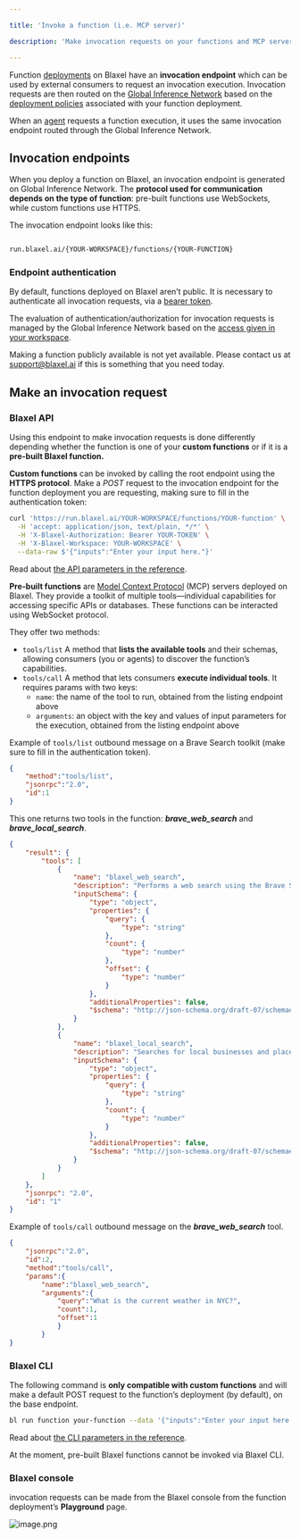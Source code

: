 ```yaml
---

title: 'Invoke a function (i.e. MCP server)'

description: 'Make invocation requests on your functions and MCP servers.'

---
```


Function [deployments](Overview%2015347e47b1ea8038813fef14c49dfd5e) on Blaxel have an **invocation endpoint** which can be used by external consumers to request an invocation execution. Invocation requests are then routed on the [Global Inference Network](../Models/Global-Inference-Network%2013847e47b1ea8199a2b3fa9c62f9e09e) based on the [deployment policies](../Model-Governance/Policies) associated with your function deployment. 

When an [agent](../Agents/Overview) requests a function execution, it uses the same invocation endpoint routed through the Global Inference Network.

## Invocation endpoints

When you deploy a function on Blaxel, an invocation endpoint is generated on Global Inference Network. The **protocol used for communication depends on the type of function**: pre-built functions use WebSockets, while custom functions use HTTPS.

The invocation endpoint looks like this:

```markdown Query function

run.blaxel.ai/{YOUR-WORKSPACE}/functions/{YOUR-FUNCTION}

```

### Endpoint authentication

By default, functions deployed on Blaxel aren’t public. It is necessary to authenticate all invocation requests, via a [bearer token](../Security/Access-tokens).

The evaluation of authentication/authorization for invocation requests is managed by the Global Inference Network based on the [access given in your workspace](../Security/Workspace-access-control).

<Info>Making a function publicly available is not yet available. Please contact us at [support@blaxel.ai](mailto:support@blaxel.ai) if this is something that you need today.</Info>

## Make an invocation request

### Blaxel API

Using this endpoint to make invocation requests is done differently depending whether the function is one of your **custom functions** or if it is a **pre-built Blaxel function.**

**Custom functions** can be invoked by calling the root endpoint using the **HTTPS protocol**. Make a *POST* request to the invocation endpoint for the function deployment you are requesting, making sure to fill in the authentication token:

```bash
curl 'https://run.blaxel.ai/YOUR-WORKSPACE/functions/YOUR-function' \
  -H 'accept: application/json, text/plain, */*' \
  -H 'X-Blaxel-Authorization: Bearer YOUR-TOKEN' \
  -H 'X-Blaxel-Workspace: YOUR-WORKSPACE' \
  --data-raw $'{"inputs":"Enter your input here."}'
```

<Info>Read about [the API parameters in the reference](https://docs.blaxel.ai/api-reference/inference).</Info>

**Pre-built functions** are [Model Context Protocol](https://github.com/modelcontextprotocol) (MCP) servers deployed on Blaxel. They provide a toolkit of multiple tools—individual capabilities for accessing specific APIs or databases. These functions can be interacted using WebSocket protocol. 

They offer two methods:

- `tools/list` A method that **lists the available tools** and their schemas, allowing consumers (you or agents) to discover the function’s capabilities.
- `tools/call` A method that lets consumers **execute individual tools**. It requires params with two keys:
    - `name`: the name of the tool to run, obtained from the listing endpoint above
    - `arguments`: an object with the key and values of input parameters for the execution, obtained from the listing endpoint above

Example of `tools/list` outbound message on a Brave Search toolkit (make sure to fill in the authentication token).

```json
{
	"method":"tools/list",
	"jsonrpc":"2.0",
	"id":1
}
```

This one returns two tools in the function: ***brave_web_search*** and ***brave_local_search***.

```json
{
    "result": {
        "tools": [
            {
                "name": "blaxel_web_search",
                "description": "Performs a web search using the Brave Search API, ideal for general queries, news, articles, and online content. Use this for broad information gathering, recent events, or when you need diverse web sources. Supports pagination, content filtering, and freshness controls. Maximum 20 results per request, with offset for pagination. ",
                "inputSchema": {
                    "type": "object",
                    "properties": {
                        "query": {
                            "type": "string"
                        },
                        "count": {
                            "type": "number"
                        },
                        "offset": {
                            "type": "number"
                        }
                    },
                    "additionalProperties": false,
                    "$schema": "http://json-schema.org/draft-07/schema#"
                }
            },
            {
                "name": "blaxel_local_search",
                "description": "Searches for local businesses and places using Brave's Local Search API. Best for queries related to physical locations, businesses, restaurants, services, etc. Returns detailed information including:\n- Business names and addresses\n- Ratings and review counts\n- Phone numbers and opening hours\nUse this when the query implies 'near me' or mentions specific locations. Automatically falls back to web search if no local results are found.",
                "inputSchema": {
                    "type": "object",
                    "properties": {
                        "query": {
                            "type": "string"
                        },
                        "count": {
                            "type": "number"
                        }
                    },
                    "additionalProperties": false,
                    "$schema": "http://json-schema.org/draft-07/schema#"
                }
            }
        ]
    },
    "jsonrpc": "2.0",
    "id": "1"
}
```

Example of `tools/call` outbound message on the ***brave_web_search*** tool.

```json
{
	"jsonrpc":"2.0",
	"id":2,
	"method":"tools/call",
	"params":{
		"name":"blaxel_web_search",
		"arguments":{
			"query":"What is the current weather in NYC?",
			"count":1,
			"offset":1
			}
		}
}
```

### Blaxel CLI

The following command is **only compatible with custom functions** and will make a default POST request to the function’s deployment (by default), on the base endpoint.

```bash
bl run function your-function --data '{"inputs":"Enter your input here."}'
```

<Info>Read about [the CLI parameters in the reference](https://docs.blaxel.ai/cli-reference/bl_run).</Info>

At the moment, pre-built Blaxel functions cannot be invoked via Blaxel CLI.

### Blaxel console

invocation requests can be made from the Blaxel console from the function deployment’s **Playground** page.

![image.png](Invoke-functions/image.png)